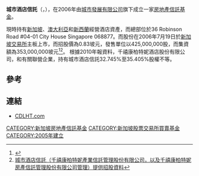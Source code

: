 '''城市酒店信託'''（'''{{lang-en|CDL Hospitality Trusts}}'''，{{sgx|J85}}），在2006年由[[城市發展有限公司|城市發展有限公司]]旗下{{tsl|en|Millennium & Copthorne Hotels|千禧康柏特妮酒店股份有限公司}}成立一家[[房地產信託基金|房地產信託基金]]。

現時持有[[新加坡|新加坡]]、[[澳大利亞|澳大利亞]]和[[新西蘭|新西蘭]]經營酒店資產，而總部位於36 Robinson Road #04-01 City House Singapore 068877。而股份在2006年7月19日於[[新加坡交易所|新加坡交易所]]主板上市，而招股價為0.83坡元，發售單位以425,000,000股，而集資額為353,000,000坡元<ref>{{Cite web |url=http://www.dbs.com/sg/corporate/capital/Pages/default.aspx |title=星展銀行有關承包城市酒店信託資料 |accessdate=2012-03-20 |archive-date=2013-06-23 |archive-url=https://web.archive.org/web/20130623184926/http://www.dbs.com/sg/corporate/capital/Pages/default.aspx |dead-url=no }}</ref><ref>[http://info.sgx.com/webipo.nsf/IPOAttachmentsName/CDL%20HOSPITALITY%20TRUSTS/$File/cdl_10_July_2006.pdf 城市酒店信託（千禧康柏特妮產業信託管理股份有限公司，以及千禧康柏特妮房產信託管理股份有限公司管理）提供招股資料]{{dead link|date=2018年5月 |bot=InternetArchiveBot |fix-attempted=yes }}</ref>。 根據2010年報資料，千禧康柏特妮酒店股份有限公司，和有關聯營企業，持有城市酒店信託32.745%至35.405%股權不等。

==參考==
{{reflist}}

==連結==
*[http://www.cdlht.com CDLHT.com] {{Wayback|url=http://www.cdlht.com/ |date=20201127111638 }}

[[CATEGORY:新加坡房地產信託基金|CATEGORY:新加坡房地產信託基金]]
[[CATEGORY:新加坡股票交易所買賣基金|CATEGORY:新加坡股票交易所買賣基金]]
[[CATEGORY:2005年建立|CATEGORY:2005年建立]]